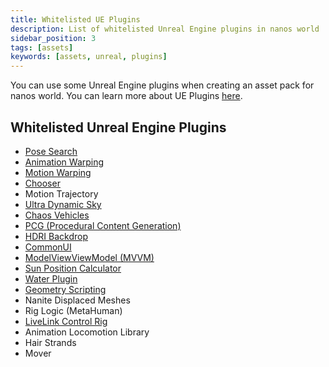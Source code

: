 ---
title: Whitelisted UE Plugins
description: List of whitelisted Unreal Engine plugins in nanos world
sidebar_position: 3
tags: [assets]
keywords: [assets, unreal, plugins]
---


You can use some Unreal Engine plugins when creating an asset pack for nanos world. You can learn more about UE Plugins [here](https://dev.epicgames.com/documentation/en-us/unreal-engine/plugins-in-unreal-engine).


## Whitelisted Unreal Engine Plugins

- [Pose Search](https://dev.epicgames.com/documentation/en-us/unreal-engine/BlueprintAPI/Animation/PoseSearch)
- [Animation Warping](https://fab.com/s/e9829de17f28)
- [Motion Warping](https://dev.epicgames.com/documentation/en-us/unreal-engine/motion-warping-in-unreal-engine)
- [Chooser](https://dev.epicgames.com/documentation/en-us/unreal-engine/API/Plugins/Chooser)
- Motion Trajectory
- [Ultra Dynamic Sky](https://fab.com/s/77a632ad8b62)
- [Chaos Vehicles](https://dev.epicgames.com/community/learning/tutorials/ZeKz/unreal-engine-setting-up-the-chaos-vehicles-plugin)
- [PCG (Procedural Content Generation)](https://dev.epicgames.com/community/learning/tutorials/j4xJ/unreal-engine-introduction-to-procedural-generation-plugin-in-ue5-2)
- [HDRI Backdrop](https://dev.epicgames.com/documentation/en-us/unreal-engine/hdri-backdrop-visualization-tool-in-unreal-engine)
- [CommonUI](https://dev.epicgames.com/documentation/en-us/unreal-engine/overview-of-advanced-multiplatform-user-interfaces-with-common-ui-for-unreal-engine)
- [ModelViewViewModel (MVVM)](https://dev.epicgames.com/documentation/en-us/unreal-engine/umg-viewmodel-for-unreal-engine)
- [Sun Position Calculator](https://dev.epicgames.com/documentation/en-us/unreal-engine/sun-and-sky-actor-in-unreal-engine)
- [Water Plugin](https://dev.epicgames.com/documentation/en-us/unreal-engine/water-system-in-unreal-engine)
- [Geometry Scripting](https://dev.epicgames.com/documentation/en-us/unreal-engine/geometry-scripting-users-guide-in-unreal-engine)
- Nanite Displaced Meshes
- Rig Logic (MetaHuman)
- [LiveLink Control Rig](https://dev.epicgames.com/documentation/en-us/metahuman/animating-metahumans-with-livelink-in-unreal-engine)
- Animation Locomotion Library
- Hair Strands
- Mover

